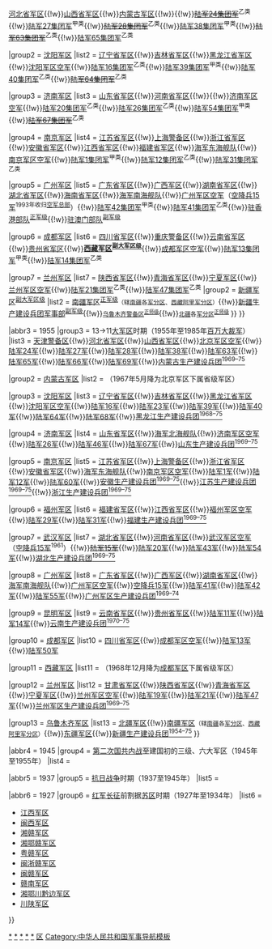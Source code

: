 {{Navbox with collapsible groups
|name = PLA Military Region
|title = {{PLA}}及其[[共產黨軍隊|前身]]的[[中国人民解放军战区|战区]]和[[军区]]
|titlestyle = background: #b0c4de<!-- LightSteelBlue -->;
|state = {{{state|autocollapse}}}
|selected = {{{1|now}}}
|bodyclass = hlist

|abbr1 = now
|group1 = [[深化国防和军队改革]]时期（2016年撤[[大军区]]设[[中国人民解放军战区|战区]]起）
|list1 = {{Navbox |child
|image = [[File:Map_of_Theatres_of_PLA.svg|120px]]

|group1 = [[中国人民解放军东部战区|东部战区]]
|list1 =
* [[中国人民解放军东部战区陆军|东部战区陆军]]
* [[中国人民解放军东部战区海军|东部战区海军（东海舰队）]]
* {{nowrap|[[中国人民解放军东部战区空军|东部战区空军]]}}

|group2 = [[中国人民解放军南部战区|南部战区]]
|list2 =
* [[中国人民解放军南部战区陆军|南部战区陆军]]
* [[中国人民解放军南部战区海军|南部战区海军（南海舰队）]]
* [[中国人民解放军南部战区空军|南部战区空军]]
* [[中國人民解放軍駐香港部隊|驻香港部队]]<sup>[[正军级]]</sup>
* [[中國人民解放軍駐澳門部隊|驻澳门部队]]<sup>[[副军级]]</sup>

|group3 = [[中国人民解放军西部战区|西部战区]]
|list3 =
* [[中国人民解放军西部战区陆军|西部战区陆军]]
* [[中国人民解放军西部战区空军|西部战区空军]]

|group4 = [[中国人民解放军北部战区|北部战区]]
|list4 =
* [[中国人民解放军北部战区陆军|北部战区陆军]]
* [[中国人民解放军北部战区海军|北部战区海军（北海舰队）]]
* [[中国人民解放军北部战区空军|北部战区空军]]

|group5 = [[中国人民解放军中部战区|中部战区]]
|list5 =
* [[中国人民解放军中部战区陆军|中部战区陆军]]
* [[中国人民解放军中部战区空军|中部战区空军]]

|group6 = [[中国人民解放军陆军|陆军总部]]直接领导的<br />{{nowrap|省级[[军区]]<small>（作战部队）}}</small>
|list6 =
* {{nowrap|[[中国人民解放军新疆军区|新疆军区]]<sup>[[副战区级]]</sup>}}
** {{nowrap|[[中国人民解放军南疆军区|南疆军区]]<sup>[[正军级]]</sup>}}
* {{nowrap|[[中国人民解放军西藏军区|西藏军区]]<sup>[[副战区级]]</sup>}}
* {{nowrap|[[中国人民解放军北京卫戍区|北京卫戍区]]<sup>[[正军级]]</sup>}}

|group7 = [[中央军事委员会国防动员部|中央军委国防动员部]]<br />{{nowrap|领导管理的省级[[军区]]}}<br /><small>（国防动员单位）</small><br /><sup>[[正军级]]</sup>
|list7 =
* [[中国人民解放军河北省军区|河北省军区]]
* [[中国人民解放军山西省军区|山西省军区]]
* [[中国人民解放军内蒙古军区|内蒙古军区]]
* [[中国人民解放军辽宁省军区|辽宁省军区]]
* [[中国人民解放军吉林省军区|吉林省军区]]
* [[中国人民解放军黑龙江省军区|黑龙江省军区]]
* [[中国人民解放军山东省军区|山东省军区]]
* [[中国人民解放军江苏省军区|江苏省军区]]
* [[中国人民解放军安徽省军区|安徽省军区]]
* [[中国人民解放军浙江省军区|浙江省军区]]
* [[中国人民解放军江西省军区|江西省军区]]
* [[中国人民解放军福建省军区|福建省军区]] 
* [[中国人民解放军河南省军区|河南省军区]]
* [[中国人民解放军湖北省军区|湖北省军区]]
* [[中国人民解放军湖南省军区|湖南省军区]]
* [[中国人民解放军广东省军区|广东省军区]]
* [[中国人民解放军广西军区|广西军区]]
* [[中国人民解放军海南省军区|海南省军区]]
* [[中国人民解放军陕西省军区|陕西省军区]]
* [[中国人民解放军宁夏军区|宁夏军区]]
* [[中国人民解放军甘肃省军区|甘肃省军区]]
* [[中国人民解放军青海省军区|青海省军区]]
* [[中国人民解放军四川省军区|四川省军区]]
* [[中国人民解放军贵州省军区|贵州省军区]]
* [[中国人民解放军云南省军区|云南省军区]]
* [[中国人民解放军上海警备区|上海警备区]]
* [[中国人民解放军天津警备区|天津警备区]]
* [[中国人民解放军重庆警备区|重庆警备区]] 
}}

|abbr2 = 1985
|group2 = 七[[大军区]]时期（1985年至2016年）
|list2 = {{Navbox |child
|image = [[File:China’s Military Regions.png|120px]]

|group1 = [[中国人民解放军北京军区|北京军区]]
|list1 = [[中国人民解放军北京卫戍区|北京卫戍区]]{{!w}}[[中国人民解放军天津警备区|天津警备区]]{{!w}}[[中国人民解放军河北省军区|河北省军区]]{{!w}}[[中国人民解放军山西省军区|山西省军区]]{{!w}}[[中国人民解放军内蒙古军区|内蒙古军区]]{{!w}}{{nowrap|[[中国人民解放军北京军区空军|北京军区空军]]<sup>[[副大军区级]]</sup>}}{{!w}}[[中国人民解放军陆军第二十四集团军|<del>陆军24集团军</del>]]<sup>乙类</sup>{{!w}}[[中国人民解放军陆军第二十七集团军|陆军27集团军]]<sup>甲类</sup>{{!w}}[[中国人民解放军陆军第二十八集团军|<del>陆军28集团军</del>]]<sup>乙类</sup>{{!w}}[[中国人民解放军陆军第八十二集团军|陆军38集团军]]<sup>甲类</sup>{{!w}}[[中国人民解放军陆军第六十三集团军|<del>陆军63集团军</del>]]<sup>乙类</sup>{{!w}}[[中国人民解放军陆军第八十一集团军|陆军65集团军]]<sup>乙类</sup>

|group2 = [[中国人民解放军沈阳军区|沈阳军区]]
|list2 = [[中国人民解放军辽宁省军区|辽宁省军区]]{{!w}}[[中国人民解放军吉林省军区|吉林省军区]]{{!w}}[[中国人民解放军黑龙江省军区|黑龙江省军区]]{{!w}}[[中国人民解放军沈阳军区空军|沈阳军区空军]]{{!w}}[[中国人民解放军陆军第七十八集团军|陆军16集团军]]<sup>乙类</sup>{{!w}}[[中国人民解放军陆军第三十九集团军|陆军39集团军]]<sup>甲类</sup>{{!w}}[[中国人民解放军陆军第四十集团军|陆军40集团军]]<sup>乙类</sup>{{!w}}[[中国人民解放军陆军第六十四集团军|<del>陆军64集团军<del>]]<sup>乙类</sup>

|group3 = [[中国人民解放军济南军区|济南军区]]
|list3 = [[中国人民解放军山东省军区|山东省军区]]{{!w}}[[中国人民解放军河南省军区|河南省军区]]{{!w}}{{nowrap|[[中国人民解放军北部战区海军|海军北海舰队]]<sup>[[副大军区级]]</sup>}}{{!w}}[[中国人民解放军济南军区空军|济南军区空军]]{{!w}}[[中国人民解放军陆军第二十集团军|陆军20集团军]]<sup>乙类</sup>{{!w}}[[中国人民解放军陆军第八十集团军|陆军26集团军]]<sup>乙类</sup>{{!w}}[[中国人民解放军陆军第八十三集团军|陆军54集团军]]<sup>甲类</sup>{{!w}}[[中国人民解放军陆军第六十七集团军|<del>陆军67集团军</del>]]<sup>乙类</sup>

|group4 = [[中国人民解放军南京军区|南京军区]]
|list4 = [[中国人民解放军江苏省军区|江苏省军区]]{{!w}}[[中国人民解放军上海警备区|上海警备区]]{{!w}}[[中国人民解放军浙江省军区|浙江省军区]]{{!w}}[[中国人民解放军安徽省军区|安徽省军区]]{{!w}}[[中国人民解放军江西省军区|江西省军区]]{{!w}}[[中国人民解放军福建省军区|福建省军区]]{{!w}}[[中国人民解放军东部战区海军|海军东海舰队]]{{!w}}[[中国人民解放军南京军区空军|南京军区空军]]{{!w}}[[中国人民解放军陆军第七十二集团军|陆军1集团军]]<sup>甲类</sup>{{!w}}[[中国人民解放军陆军第七十一集团军|陆军12集团军]]<sup>乙类</sup>{{!w}}[[中国人民解放军陆军第三十一集团军|陆军31集团军]]<sup>乙类</sup>

|group5 = [[中国人民解放军广州军区|广州军区]]
|list5 = [[中国人民解放军广东省军区|广东省军区]]{{!w}}[[中国人民解放军广西军区|广西军区]]{{!w}}[[中国人民解放军湖南省军区|湖南省军区]]{{!w}}[[中国人民解放军湖北省军区|湖北省军区]]{{!w}}[[中国人民解放军海南省军区|海南省军区]]{{!w}}[[中国人民解放军南部战区海军|海军南海舰队]]{{!w}}[[中国人民解放军广州军区空军|广州军区空军]]（[[中国人民解放军空降兵军|空降兵15军]]<sup>1993年收归[[中国人民解放军空军|空军总部]]</sup>）{{!w}}[[中国人民解放军陆军第七十四集团军|陆军42集团军]]<sup>甲类</sup>{{!w}}[[中国人民解放军陆军第七十五集团军|陆军41集团军]]<sup>乙类</sup>{{!w}}[[中國人民解放軍駐香港部隊|驻香港部队]]<sup>[[正军级]]</sup>{{!w}}[[中國人民解放軍駐澳門部隊|驻澳门部队]]<sup>[[副军级]]</sup>

|group6 = [[中国人民解放军成都军区|成都军区]]
|list6 = [[中国人民解放军四川省军区|四川省军区]]{{!w}}[[中国人民解放军重庆警备区|重庆警备区]]{{!w}}[[中国人民解放军云南省军区|云南省军区]]{{!w}}[[中国人民解放军贵州省军区|贵州省军区]]{{!w}}'''[[中国人民解放军西藏军区|西藏军区]]<sup>[[副大军区级]]</sup>'''{{!w}}[[中国人民解放军成都军区空军|成都军区空军]]{{!w}}[[中国人民解放军陆军第七十七集团军|陆军13集团军]]<sup>甲类</sup>{{!w}}[[中国人民解放军陆军第十四集团军|陆军14集团军]]<sup>乙类</sup>

|group7 = [[中国人民解放军兰州军区|兰州军区]]
|list7 = {{Navbox |child
|list1 = [[中国人民解放军甘肃省军区|甘肃省军区]]{{!w}}[[中国人民解放军陕西省军区|陕西省军区]]{{!w}}[[中国人民解放军青海省军区|青海省军区]]{{!w}}[[中国人民解放军宁夏军区|宁夏军区]]{{!w}}[[中国人民解放军兰州军区空军|兰州军区空军]]{{!w}}[[中国人民解放军陆军第七十六集团军|陆军21集团军]]<sup>乙类</sup>{{!w}}[[中国人民解放军陆军第四十七集团军|陆军47集团军]]<sup>乙类</sup>
|group2 = [[中国人民解放军新疆军区|新疆军区]]<sup>[[副大军区级]]</sup>
|list2 = [[中国人民解放军南疆军区|南疆军区]]<sup>[[正军级]]</sup><small>（辖[[南疆]]各[[军分区]]、[[中国人民解放军西藏阿里军分区|西藏阿里军分区]]）</small>{{!w}}[[中国人民解放军新疆生产建设兵团军事部|新疆生产建设兵团军事部]]<sup>[[副军级]]</sup>{{!w}}<small>[[中国人民解放军新疆乌鲁木齐警备区|乌鲁木齐警备区]]<sup>[[正师级]]</sup></small>{{!w}}<small>[[北疆]]各[[军分区]]<sup>[[正师级]]</sup></small>
}}
}}

|abbr3 = 1955
|group3 = 13→11[[大军区]]时期（1955年至1985年[[百万大裁军]]）
|list3 = {{Navbox |child
|image = 

|group1 = [[中国人民解放军北京军区|北京军区]]
|list1 = [[中国人民解放军北京卫戍区|北京卫戍区]]{{!w}}[[中国人民解放军天津警备区|天津警备区]]{{!w}}[[中国人民解放军河北省军区|河北省军区]]{{!w}}[[中国人民解放军山西省军区|山西省军区]]{{!w}}[[中国人民解放军北京军区空军|北京军区空军]]{{!w}}[[中国人民解放军陆军第二十四集团军|陆军24军]]{{!w}}[[中国人民解放军陆军第二十七集团军|陆军27军]]{{!w}}[[中国人民解放军陆军第二十八集团军|陆军28军]]{{!w}}[[中国人民解放军陆军第八十二集团军|陆军38军]]{{!w}}[[中国人民解放军陆军第六十三集团军|陆军63军]]{{!w}}[[中国人民解放军陆军第八十一集团军|陆军65军]]{{!w}}[[中国人民解放军陆军第六十六军|陆军66军]]{{!w}}[[中国人民解放军陆军第六十九军|陆军69军]]{{!w}}[[内蒙古生产建设兵团|内蒙古生产建设兵团<sup>1969–75</sup>]]

|group2 = [[中国人民解放军内蒙古军区|内蒙古军区]]
|list2 = （1967年5月降为北京军区下属省级军区）

|group3 = [[中国人民解放军沈阳军区|沈阳军区]]
|list3 = [[中国人民解放军辽宁省军区|辽宁省军区]]{{!w}}[[中国人民解放军吉林省军区|吉林省军区]]{{!w}}[[中国人民解放军黑龙江省军区|黑龙江省军区]]{{!w}}[[中国人民解放军沈阳军区空军|沈阳军区空军]]{{!w}}[[中国人民解放军陆军第七十八集团军|陆军16军]]{{!w}}[[中国人民解放军陆军第二十三集团军|陆军23军]]{{!w}}[[中国人民解放军陆军第三十九集团军|陆军39军]]{{!w}}[[中国人民解放军陆军第四十集团军|陆军40军]]{{!w}}[[中国人民解放军陆军第六十四集团军|陆军64军]]{{!w}}[[中国人民解放军陆军第六十八军|陆军68军]]{{!w}}[[黑龙江生产建设兵团|黑龙江生产建设兵团<sup>1968–75</sup>]]

|group4 = [[中国人民解放军济南军区|济南军区]]
|list4 = [[中国人民解放军山东省军区|山东省军区]]{{!w}}[[中国人民解放军北部战区海军|海军北海舰队]]{{!w}}[[中国人民解放军济南军区空军|济南军区空军]]{{!w}}[[中国人民解放军陆军第八十集团军|陆军26军]]{{!w}}[[中国人民解放军陆军第四十六军|陆军46军]]{{!w}}[[中国人民解放军陆军第六十七集团军|陆军67军]]{{!w}}[[山东生产建设兵团|山东生产建设兵团<sup>1969–75</sup>]]

|group5 = [[中国人民解放军南京军区|南京军区]]
|list5 = [[中国人民解放军江苏省军区|江苏省军区]]{{!w}}[[中国人民解放军上海警备区|上海警备区]]{{!w}}[[中国人民解放军浙江省军区|浙江省军区]]{{!w}}[[中国人民解放军安徽省军区|安徽省军区]]{{!w}}[[中国人民解放军东部战区海军|海军东海舰队]]{{!w}}[[中国人民解放军南京军区空军|南京军区空军]]{{!w}}[[中国人民解放军陆军第七十二集团军|陆军1军]]{{!w}}[[中国人民解放军陆军第七十一集团军|陆军12军]]{{!w}}[[中国人民解放军陆军第六十军|陆军60军]]{{!w}}[[安徽生产建设兵团|安徽生产建设兵团<sup>1969–75</sup>]]{{!w}}[[江苏生产建设兵团|江苏生产建设兵团<sup>1969–75</sup>]]{{!w}}[[浙江生产建设兵团|浙江生产建设兵团<sup>1969–75</sup>]]

|group6 = [[中国人民解放军福州军区|福州军区]]
|list6 = [[中国人民解放军福建省军区|福建省军区]]{{!w}}[[中国人民解放军江西省军区|江西省军区]]{{!w}}[[中国人民解放军福州军区空军|福州军区空军]]{{!w}}[[中国人民解放军陆军第二十九军|陆军29军]]{{!w}}[[中国人民解放军陆军第三十一集团军|陆军31军]]{{!w}}[[福建生产建设兵团|福建生产建设兵团<sup>1969–75</sup>]]

|group7 = [[中国人民解放军武汉军区|武汉军区]]
|list7 = [[中国人民解放军湖北省军区|湖北省军区]]{{!w}}[[中国人民解放军河南省军区|河南省军区]]{{!w}}[[中国人民解放军武汉军区空军|武汉军区空军]]（[[中国人民解放军空降兵军|空降兵15军]]<sup>1961</sup>）{{!w}}[[中国人民解放军空降兵军|<del>陆军15军</del>]]{{!w}}[[中国人民解放军陆军第二十集团军|陆军20军]]{{!w}}[[中国人民解放军陆军第四十三军|陆军43军]]{{!w}}[[中国人民解放军陆军第五十四集团军|陆军54军]]{{!w}}[[湖北生产建设兵团|湖北生产建设兵团<sup>1969–75</sup>]]

|group8 = [[中国人民解放军广州军区|广州军区]]
|list8 = [[中国人民解放军广东省军区|广东省军区]]{{!w}}[[中国人民解放军广西军区|广西军区]]{{!w}}[[中国人民解放军湖南省军区|湖南省军区]]{{!w}}[[中国人民解放军南部战区海军|海军南海舰队]]{{!w}}[[中国人民解放军广州军区空军|广州军区空军]]{{!w}}[[中国人民解放军空降兵第十五军|空降兵15军]]{{!w}}[[中国人民解放军陆军第四十一集团军|陆军41军]]{{!w}}[[中国人民解放军陆军第七十四集团军|陆军42军]]{{!w}}[[中国人民解放军陆军第五十五军|陆军55军]]{{!w}}[[中国人民解放军广州军区生产建设兵团|广州军区生产建设兵团<sup>1969–74</sup>]]

|group9 = [[中国人民解放军昆明军区|昆明军区]]
|list9 = [[中国人民解放军云南省军区|云南省军区]]{{!w}}[[中国人民解放军贵州省军区|贵州省军区]]{{!w}}[[中国人民解放军陆军第十一军|陆军11军]]{{!w}}[[中国人民解放军陆军第十四集团军|陆军14军]]{{!w}}[[云南生产建设兵团|云南生产建设兵团<sup>1970–75</sup>]]

|group10 = [[中国人民解放军成都军区|成都军区]]
|list10 = [[中国人民解放军四川省军区|四川省军区]]{{!w}}[[中国人民解放军成都军区空军|成都军区空军]]{{!w}}[[中国人民解放军陆军第七十七集团军|陆军13军]]{{!w}}[[中国人民解放军陆军第五十军|陆军50军]]

|group11 = [[中国人民解放军西藏军区|西藏军区]]
|list11 = （1968年12月降为[[中国人民解放军成都军区|成都军区]]下属省级军区）

|group12 = [[中国人民解放军兰州军区|兰州军区]]
|list12 = [[中国人民解放军甘肃省军区|甘肃省军区]]{{!w}}[[中国人民解放军陕西省军区|陕西省军区]]{{!w}}[[中国人民解放军青海省军区|青海省军区]]{{!w}}[[中国人民解放军宁夏军区|宁夏军区]]{{!w}}[[中国人民解放军兰州军区空军|兰州军区空军]]{{!w}}[[中国人民解放军陆军第十九军|陆军19军]]{{!w}}[[中国人民解放军陆军第七十六集团军|陆军21军]]{{!w}}[[中国人民解放军陆军第四十七集团军|陆军47军]]{{!w}}[[中国人民解放军兰州军区生产建设兵团|兰州军区生产建设兵团<sup>1969–75</sup>]]

|group13 = [[中国人民解放军新疆军区|乌鲁木齐军区]]
|list13 = [[中国人民解放军北疆军区|北疆军区]]{{!w}}[[中国人民解放军南疆军区|南疆军区]]<small>（辖[[回部|南疆]]各[[军分区]]、[[中国人民解放军西藏阿里军分区|西藏阿里军分区]]）</small>{{!w}}[[中国人民解放军东疆军区|东疆军区]]{{!w}}[[新疆生产建设兵团|新疆生产建设兵团<sup>1954–75</sup>]]
}}

|abbr4 = 1945
|group4 = [[第二次国共内战]]至建国初的三级、六大军区（1945年至1955年）
|list4 = {{Navbox |child
|group1 = [[东北人民解放军|东北军区]]
|list1 = 
* [[南满军区]]
** [[安东军区]]
** [[辽宁军区]]
** [[辽南军区]]
* [[冀察热辽军区]]
* [[冀东军区]]
* [[热河军区]]
* [[冀热察军区]]
* [[北满军区]]
** [[松江军区]]
** [[合江军区]]
** [[牡丹江军区]]
* [[西满军区]]
** [[嫩江军区]]
** [[黑龙江军区]]
** [[辽吉军区]]
* [[吉林军区]]
* [[内蒙古军区]]
|group2 = [[华北野战军|华北军区]]
|list2 = 
* [[北岳军区]]→[[察哈尔军区]]
* [[冀中军区]]
* [[太行抗日根据地|太行军区]]
* [[太岳军区]]
* [[冀南军区]]
* [[冀鲁豫军区]]
* [[晋中军区]]
* [[平原军区]]
* [[绥远军区]]
|group3 = [[华东军区]]
|list3 =
* [[新四军|新四军军部]][[1946年新四军编制序列|兼<sup>1946-47</sup>]][[山东军区]]
** [[渤海军区]]
** [[胶东军区]]
** [[鲁中南军区]]
** [[山东野战军]]
* [[华中军区 (新四军)|新四军华中军区]]
** [[苏中军区]]
** [[苏北军区]]
** [[淮北军区]]
** [[淮南军区]]
* [[江淮军区]]
* [[皖北军区]]
* [[皖南军区]]
* [[苏南军区]]
* [[赣东北军区]]
|group4 = [[中原军区]]
|list4 = 
* [[豫皖苏军区]]
* [[豫西军区]]
* [[桐柏军区]]
* [[江汉军区]]
* [[鄂豫军区]]
* [[皖西军区]]
* [[陕南军区]]
|group5 = [[华中军区]]→[[中国人民解放军第四野战军|中南军区]]<br />（[[中国人民解放军第四野战军|第四野战军]]兼）
|list5 = 
* [[华南军区]]
** [[粤东军区]]
** [[粤中军区]]
** [[粤北军区]]
** [[粤西军区]]
* [[中国人民解放军中南军区荆江水利工程部队|中南军区荆江水利工程部队]]
|group6 = [[陕甘宁留守兵团|陕甘宁晋绥联防军区]]→[[西北军区]]
|list6 =
* [[晋绥军区]]
* [[晋南军区]]
* [[陕北军区]]
|group7 = [[西南军区]]
|list7 =
* [[川东军区]]
* [[川南军区]]
* [[川西军区]]
* [[川北军区]]
* [[西康军区]]
}}

|abbr5 = 1937
|group5 = [[中国抗日战争|抗日战争]]时期（1937至1945年）
|list5 = {{Navbox |child
|group1 = [[抗日战争第二战区|<sup>第二战区</sup>]][[八路军]]
|list1 = 
* [[山东军区]]
** [[渤海军区]]
*** [[清河军区]]
*** [[冀鲁边军区]]
** [[胶东军区]]
*** [[胶东军区海军支队|海军支队]]
** [[鲁中军区]]
** [[鲁南军区]]
** [[滨海军区]]
* [[晋绥军区]]
** [[绥蒙军区]]
** [[雁门军区]]
** [[吕梁军区]]
* [[晋冀鲁豫边区|晋冀鲁豫军区]]
** [[太行军区]]
** [[太岳军区]]
** [[冀南军区]]
** [[冀鲁豫抗日根据地|冀鲁豫军区]]
* [[晋察冀边区|晋察冀军区]]
** [[冀晋军区]]
** [[冀察军区]]
** [[冀中军区]]
** [[冀热辽军区]]
* [[八路军河南军区|河南军区]]
|group2 = [[抗日战争第三战区|<sup>第三战区</sup>]][[新四军]]
|list2 = 
* [[苏中军区]]
* [[苏北军区]]
** [[淮海军区]]
** [[盐阜军区]]
* [[淮北军区]]
** [[淮北苏皖边军区]]
* [[淮南军区]]
** [[淮南苏皖边军区]]
* [[皖江军区]]
* [[鄂豫皖革命根据地|鄂豫皖湘赣军区]]
** [[湘鄂赣军区]]
* [[苏浙军区]]
** [[苏皖军区]]
}}

|abbr6 = 1927
|group6 = [[中国工农红军|红军]][[长征]]前割据[[中国共产党革命根据地|苏区]]时期（1927年至1934年）
|list6 =
* [[江西军区]]
* [[闽西军区]]
* [[湘赣军区]]
* [[湘鄂赣军区]]
* [[粤赣军区]]
* [[闽浙赣军区]]
* [[闽赣军区]]
* [[赣南军区]]
* [[湘鄂川黔边军区]]
* [[川陕革命根据地|川陕军区]]
}}<noinclude>

[[Category:中国人民解放军战区|*]]
[[Category:中国人民解放军军区|*]]
[[Category:中国人民解放军大军区|*]]
[[Category:八路军军区|*]]
[[Category:新四军军区|*]]
[[Category:中国人民解放军导航模板|区]]
[[Category:中华人民共和国军事导航模板]]
</noinclude>